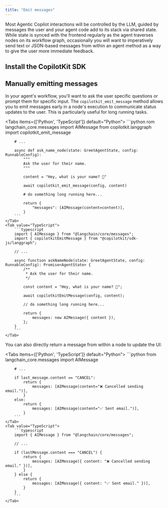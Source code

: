 ```yaml
---
title: "Emit messages"
---
```


Most Agentic Copilot interactions will be controlled by the LLM, guided by messages the user and your agent code add to its stack via shared state. While state is synced with the frontend regularly as the agent traverses nodes on its workflow graph, occasionally you will want to imperatively send text or JSON-based messages from within an agent method as a way to give the user more immediate feedback.

## Install the CopilotKit SDK
<InstallSDKSnippet components={props.components}/>

## Manually emitting messages

In your agent's workflow, you'll want to ask the user specific questions or prompt them for specific input. The `copilotkit_emit_message` method allows you to emit messages early in a node's execution to communicate status updates to the user. This is particularly useful for long running tasks.

<Tabs items={['Python', 'TypeScript']} default="Python">
    <Tab value="Python">
        ```python
        rom langchain_core.messages import AIMessage
        from copilotkit.langgraph import copilotkit_emit_message

        # ...

        async def ask_name_node(state: GreetAgentState, config: RunnableConfig):
            """
            Ask the user for their name.
            """

            content = "Hey, what is your name? 🙂"

            await copilotkit_emit_message(config, content)

            # do something long running here...

            return {
                "messages": [AIMessage(content=content)],
            }
        ```
    </Tab>
    <Tab value="TypeScript">
        ```typescript
        import { AIMessage } from "@langchain/core/messages";
        import { copilotkitEmitMessage } from "@copilotkit/sdk-js/langgraph";

        // ...

        async function askNameNode(state: GreetAgentState, config: RunnableConfig): Promise<AgentState> {
            /**
             * Ask the user for their name.
             */

            const content = "Hey, what is your name? 🙂";

            await copilotkitEmitMessage(config, content);

            // do something long running here...

            return {
                messages: new AIMessage({ content }),
            };
        }
        ```
    </Tab>
</Tabs>

You can also directly return a message from within a node to update the UI:

<Tabs items={['Python', 'TypeScript']} default="Python">
    <Tab value="Python">
        ```python
        from langchain_core.messages import AIMessage

        # ...

        if last_message.content == "CANCEL":
            return {
                messages: [AIMessage(content="❌ Cancelled sending email.")],
            }
        else:
            return {
                messages: [AIMessage(content="✅ Sent email.")],
            }
        ```
    </Tab>
    <Tab value="TypeScript">
        ```typescript
        import { AIMessage } from "@langchain/core/messages";

        // ...

        if (lastMessage.content === "CANCEL") {
            return {
                messages: [AIMessage({ content: "❌ Cancelled sending email." })],
            }
        } else {
            return {
                messages: [AIMessage({ content: "✅ Sent email." })],
            }
        }
        ```
    </Tab>
</Tabs>

